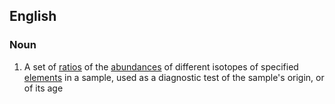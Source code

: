 ==English==

===Noun===
{{wikipedia}}
{{en-noun|head=[[isotopic]] [[signature]]}}

# {{lb|en|physics|chemistry}} A set of [[ratio]]s of the [[abundance]]s of different isotopes of specified [[element]]s in a sample, used as a diagnostic test of the sample's origin, or of its age